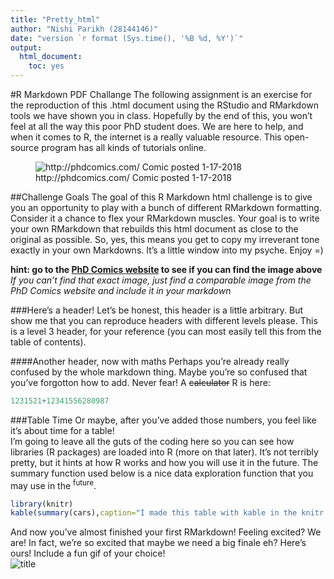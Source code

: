 ---
title: "Pretty_html"
author: "Nishi Parikh (28144146)"
date: "version `r format (Sys.time(), '%B %d, %Y')`"
output:
  html_document:
    toc: yes
---

#R Markdown PDF Challange 
The following assignment is an exercise for the reproduction of this .html document using the RStudio and RMarkdown tools we have shown you in class. Hopefully by the end of this, you won't feel at all the way this poor PhD student does. We are here to help, and when it comes to R, the internet is a really valuable resource. This open-source program has all kinds of tutorials online.

![http://phdcomics.com/ Comic posted 1-17-2018](image.png) 

##Challenge Goals 
The goal of this R Markdown html challenge is to give you an opportunity to play with a bunch of different RMarkdown formatting. Consider it a chance to flex your RMarkdown muscles. Your goal is to write your own RMarkdown that rebuilds this html document as close to the original as possible. So, yes, this means you get to copy my irreverant tone exactly in your own Markdowns. It's a little window into my psyche. Enjoy =)

**hint: go to the [PhD Comics website](http://phdcomics.com) to see if you can find the image above**  
  *If you can't find that exact image, just find a comparable image from the PhD Comics website and include it in your markdown*



###Here's a header!
Let's be honest, this header is a little arbitrary. But show me that you can reproduce headers with different levels please. This is a level 3 header, for your reference (you can most easily tell this from the table of contents).

####Another header, now with maths
Perhaps you're already really confused by the whole markdown thing. Maybe you're so confused that you've forgotton how to add. Never fear! A ~~calculator~~ R is here:

```{r}
1231521+12341556280987
```


###Table Time
Or maybe, after you've added those numbers, you feel like it's about time for a table!  
  I'm going to leave all the guts of the coding here so you can see how libraries (R packages) are loaded into R (more on that later). It's not terribly pretty, but it hints at how R works and how you will use it in the future. The summary function used below is a nice data exploration function that you may use in the ^future^.
```{r}
library(knitr)
kable(summary(cars),caption="I made this table with kable in the knitr package library")
```

And now you've almost finished your first RMarkdown! Feeling excited? We are! In fact, we're so excited that maybe we need a big finale eh? Here's ours! Include a fun gif of your choice!  
![title](gif.GIF) 




